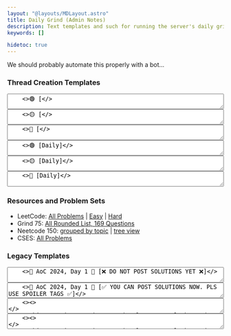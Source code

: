```yaml
---
layout: "@layouts/MDLayout.astro"
title: Daily Grind (Admin Notes)
description: Text templates and such for running the server's daily grind program.
keywords: []

hidetoc: true
---
```


We should probably automate this properly with a bot...


### Thread Creation Templates

<textarea rows={1} style="width: 100%; font-family: monospace;">
    <>🟢 [</>
</textarea>

<textarea rows={1} style="width: 100%; font-family: monospace;">
    <>🟡 [</>
</textarea>

<textarea rows={1} style="width: 100%; font-family: monospace;">
    <>🔴 [</>
</textarea>

<textarea rows={1} style="width: 100%; font-family: monospace;">
    <>🟢 [Daily]</>
</textarea>

<textarea rows={1} style="width: 100%; font-family: monospace;">
    <>🟡 [Daily]</>
</textarea>

<textarea rows={1} style="width: 100%; font-family: monospace;">
    <>🔴 [Daily]</>
</textarea>


### Resources and Problem Sets

- LeetCode: [All Problems](https://leetcode.com/problemset/) | [Easy](https://leetcode.com/problemset/?difficulty=EASY&page=1) | [Hard](https://leetcode.com/problemset/?difficulty=HARD&page=1&sorting=W3sic29ydE9yZGVyIjoiREVTQ0VORElORyIsIm9yZGVyQnkiOiJBQ19SQVRFIn1d)
- Grind 75: [All Rounded List, 169 Questions](https://www.techinterviewhandbook.org/grind75?hours=40&weeks=26&order=all_rounded&mode=all&grouping=none)
- Neetcode 150: [grouped by topic](https://neetcode.io/practice) | [tree view](https://neetcode.io/roadmap)
- CSES: [All Problems](https://cses.fi/problemset/)

### Legacy Templates

<textarea rows={1} style="width: 100%; font-family: monospace;">
    <>🎄 AoC 2024, Day 1 🎄 [❌ DO NOT POST SOLUTIONS YET ❌]</>
</textarea>

<textarea rows={1} style="width: 100%; font-family: monospace;">
    <>🎄 AoC 2024, Day 1 🎄 [✅ YOU CAN POST SOLUTIONS NOW. PLS USE SPOILER TAGS ✅]</>
</textarea>

<textarea rows={3} style="width: 100%; font-family: monospace;">
    <>&#x3c;&#x3e;&#xa;</>
    <>This question was done previously. Have a look at the old thread for more discussion and solutions!&#xa;</>
    <>Old thread: x</>
</textarea>

<textarea rows={4} style="width: 100%; font-family: monospace;">
    <>&#x3c;&#x3e;&#xa;</>
    <>This question was done previously. Have a look at the old threads for more discussion and solutions!&#xa;</>
    <>Old threads:&#xa;</>
    <>x</>
</textarea>

